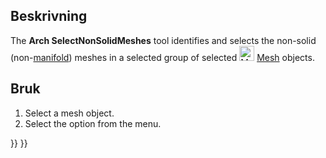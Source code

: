 <languages/>

<div class="mw-translate-fuzzy">
{{docnav/sv|[[Arch_MeshToShape|Mesh To Shape]]|[[Arch_RemoveShape|Remove Shape]]|[[Arch_Workbench|Arch]]|IconL=Arch_MeshToShape.svg |IconC=Workbench_Arch.svg |IconR=Arch_RemoveShape.svg}}
</div>

<div class="mw-translate-fuzzy">
{{GuiCommand/sv
|Name=Arch SelectNonSolidMeshes|Name/sv=Arch SelectNonSolidMeshes
|MenuLocation=Arch → Utilities → Select non solid
|Workbenches=[[Arch_Workbench/sv|Arch]]
|SeeAlso=[[Arch SplitMesh/sv]], [[Arch MeshToShape/sv|Arch MeshToShape]]
}}
</div>

<span id="Description"></span>
==Beskrivning==

<div lang="en" dir="ltr" class="mw-content-ltr">
The '''Arch SelectNonSolidMeshes''' tool identifies and selects the non-solid (non-[https://en.wikipedia.org/wiki/Manifold manifold]) meshes in a selected group of selected [[Image:Workbench_Mesh.svg|24px|Mesh Workbench]] [[Mesh_Workbench|Mesh]] objects.
</div>

<span id="Usage"></span>
<div class="mw-translate-fuzzy">
==Bruk==
</div>

<div lang="en" dir="ltr" class="mw-content-ltr">
# Select a mesh object.
# Select the {{MenuCommand|Utils → [[Image:Arch_SelectNonSolidMeshes.svg|16px]] Select Non-Manifold Meshes}} option from the menu.
</div>


<div class="mw-translate-fuzzy">
{{docnav/sv|[[Arch_MeshToShape|Mesh To Shape]]|[[Arch_RemoveShape|Remove Shape]]|[[Arch_Workbench|Arch]]|IconL=Arch_MeshToShape.svg |IconC=Workbench_Arch.svg |IconR=Arch_RemoveShape.svg}}
</div>

{{BIM_Tools_navi{{#translation:}}}}
{{Userdocnavi{{#translation:}}}}